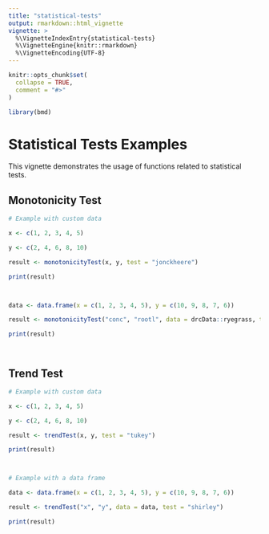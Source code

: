 ```yaml
---
title: "statistical-tests"
output: rmarkdown::html_vignette
vignette: >
  %\VignetteIndexEntry{statistical-tests}
  %\VignetteEngine{knitr::rmarkdown}
  %\VignetteEncoding{UTF-8}
---
```


```r
knitr::opts_chunk$set(
  collapse = TRUE,
  comment = "#>"
)
```

```r
library(bmd)
```

# Statistical Tests Examples

This vignette demonstrates the usage of functions related to 
statistical tests.

## Monotonicity Test

```r




# Example with custom data

x <- c(1, 2, 3, 4, 5)

y <- c(2, 4, 6, 8, 10)

result <- monotonicityTest(x, y, test = "jonckheere")

print(result)



data <- data.frame(x = c(1, 2, 3, 4, 5), y = c(10, 9, 8, 7, 6))

result <- monotonicityTest("conc", "rootl", data = drcData::ryegrass, test = "bartholomew")

print(result)




```



## Trend Test

```r

# Example with custom data

x <- c(1, 2, 3, 4, 5)

y <- c(2, 4, 6, 8, 10)

result <- trendTest(x, y, test = "tukey")

print(result)



# Example with a data frame

data <- data.frame(x = c(1, 2, 3, 4, 5), y = c(10, 9, 8, 7, 6))

result <- trendTest("x", "y", data = data, test = "shirley")

print(result)
```


